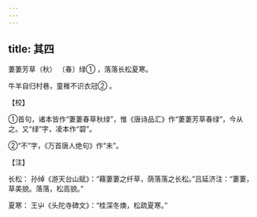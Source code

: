 ```yaml
---
---
---
```

title: 其四
---




萋萋芳草（秋） 〔春〕绿① ，落落长松夏寒。

牛羊自归村巷，童稚不识衣冠② 。

【校】

①首句，诸本皆作“萋萋春草秋绿”，惟《唐诗品汇》作“萋萋芳草春绿”，今从之。又“绿”字，凌本作“碧”。

②“不”字，《万首唐人绝句》作“未”。

【注】

长松： 孙绰《游天台山赋》：“藉萋萋之纤草，荫落落之长松。”吕延济注：“萋萋，草美貌。落落，松高貌。”

夏寒： 王屮《头陀寺碑文》：“桂深冬燠，松疏夏寒。”